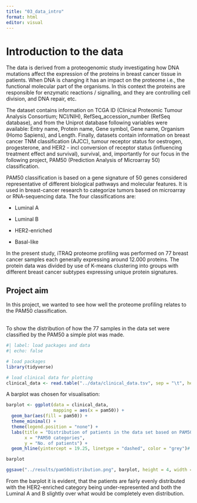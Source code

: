 ```yaml
---
title: "03_data_intro"
format: html
editor: visual
---
```


# Introduction to the data

The data is derived from a proteogenomic study investigating how DNA mutations affect the expression of the proteins in breast cancer tissue in patients. When DNA is changing it has an impact on the proteome i.e., the functional molecular part of the organisms. In this context the proteins are responsible for enzymatic reactions / signalling, and they are controlling cell division, and DNA repair, etc.

The dataset contains information on TCGA ID (Clinical Proteomic Tumour Analysis Consortium; NCI/NIH), RefSeq_accession_number (RefSeq database), and from the Uniprot database following variables were available: Entry name, Protein name, Gene symbol, Gene name, Organism (Homo Sapiens), and Length. Finally, datasets contain information on breast cancer TNM classification (AJCC), tumour receptor status for oestrogen, progesterone, and HER2 - incl conversion of receptor status (influencing treatment effect and survival), survival, and, importantly for our focus in the following project, PAM50 (Prediction Analysis of Microarray 50) classification.

PAM50 classification is based on a gene signature of 50 genes considered representative of different biological pathways and molecular features. It is used in breast-cancer research to categorize tumors based on microarray or RNA-sequencing data. The four classifications are:

-   Luminal A

-   Luminal B

-   HER2-enriched

-   Basal-like

In the present study, iTRAQ proteome profiling was performed on 77 breast cancer samples each generally expressing around 12.000 proteins. The protein data was divided by use of K-means clustering into groups with different breast cancer subtypes expressing unique protein signatures.

## Project aim

In this project, we wanted to see how well the proteome profiling relates to the PAM50 classification.

\
To show the distribution of how the 77 samples in the data set were classified by the PAM50 a simple plot was made.

```r
#| label: load packages and data
#| echo: false

# load packages
library(tidyverse)

# load clinical data for plotting
clinical_data <- read.table("../data/clinical_data.tsv", sep = "\t", header = T)

```

A barplot was chosen for visualisation:

```r
barplot <- ggplot(data = clinical_data, 
                  mapping = aes(x = pam50)) +
  geom_bar(aes(fill = pam50)) +
  theme_minimal() +
  theme(legend.position = "none") +
  labs(title = "Distribution of patients in the data set based on PAM50 classification",
       x = "PAM50 categories",
       y = "No. of patients") +
  geom_hline(yintercept = 19.25, linetype = "dashed", color = "grey")# horisontal line to show an equal distribution

barplot

ggsave("../results/pam50distribution.png", barplot, height = 4, width = 6)
```

From the barplot it is evident, that the patients are fairly evenly distributed with the HER2-enriched category being under-represented and both the Luminal A and B slightly over what would be completely even distribution.

